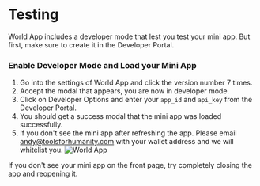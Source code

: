 
# Testing

World App includes a developer mode that lest you test your mini app. But first, make sure to create it in the <Link href="https://developer.worldcoin.org/">Developer Portal</Link>.

### Enable Developer Mode and Load your Mini App
1. Go into the settings of World App and click the version number 7 times.
2. Accept the modal that appears, you are now in developer mode.
3. Click on Developer Options and enter your `app_id` and `api_key` from the <Link href="https://developer.worldcoin.org/">Developer Portal</Link>.
4. You should get a success modal that the mini app was loaded successfully. 
5. If you don't see the mini app after refreshing the app. Please email andy@toolsforhumanity.com with your wallet address and we will whitelist you.
![World App](/images/docs/mini-apps/quick-start/test-mode.jpg)

If you don't see your mini app on the front page, try completely closing the app and reopening it.